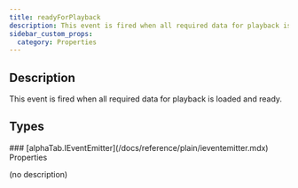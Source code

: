 ```yaml
---
title: readyForPlayback
description: This event is fired when all required data for playback is loaded and ready.
sidebar_custom_props:
  category: Properties
---
```




## Description
This event is fired when all required data for playback is loaded and ready. 

<PropertyDescription />

## Types

<TypeTable>
    <TypeRow type="js" name="alphaTab.IEventEmitter" />
    <TypeRow type="net" name="AlphaTab.IEventEmitter" />
    <TypeRow type="android" name="alphaTab.IEventEmitter" />
</TypeTable>
### [alphaTab.IEventEmitter](/docs/reference/plain/ieventemitter.mdx) Properties

(no description)

